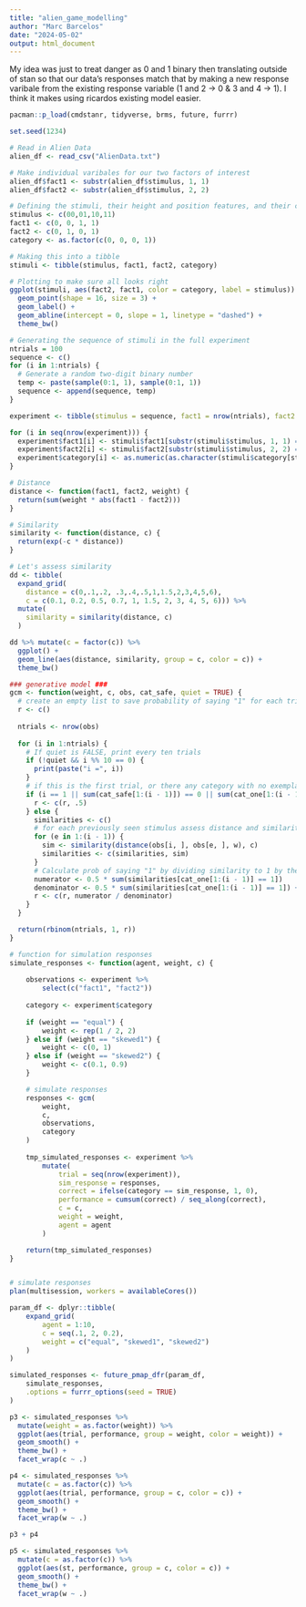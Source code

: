 ```yaml
---
title: "alien_game_modelling"
author: "Marc Barcelos"
date: "2024-05-02"
output: html_document
---
```


My idea was just to treat danger as 0 and 1 binary then translating outside of stan so that our data's responses match that by making a new response varibale from the existing response variable (1 and 2 -> 0 & 3 and 4 -> 1). I think it makes using ricardos existing model easier.

```r
pacman::p_load(cmdstanr, tidyverse, brms, future, furrr)

set.seed(1234)
```

```r
# Read in Alien Data
alien_df <- read_csv("AlienData.txt")

# Make individual varibales for our two factors of interest
alien_df$fact1 <- substr(alien_df$stimulus, 1, 1)
alien_df$fact2 <- substr(alien_df$stimulus, 2, 2)
```

```r
# Defining the stimuli, their height and position features, and their category
stimulus <- c(00,01,10,11)
fact1 <- c(0, 0, 1, 1)
fact2 <- c(0, 1, 0, 1)
category <- as.factor(c(0, 0, 0, 1))

# Making this into a tibble
stimuli <- tibble(stimulus, fact1, fact2, category)

# Plotting to make sure all looks right
ggplot(stimuli, aes(fact2, fact1, color = category, label = stimulus)) +
  geom_point(shape = 16, size = 3) +
  geom_label() +
  geom_abline(intercept = 0, slope = 1, linetype = "dashed") +
  theme_bw()
```


```r
# Generating the sequence of stimuli in the full experiment
ntrials = 100
sequence <- c()
for (i in 1:ntrials) {
  # Generate a random two-digit binary number
  temp <- paste(sample(0:1, 1), sample(0:1, 1))
  sequence <- append(sequence, temp)
}

experiment <- tibble(stimulus = sequence, fact1 = nrow(ntrials), fact2 = nrow(ntrials), category = nrow(ntrials))

for (i in seq(nrow(experiment))) {
  experiment$fact1[i] <- stimuli$fact1[substr(stimuli$stimulus, 1, 1) == experiment$stimulus[i]]
  experiment$fact2[i] <- stimuli$fact2[substr(stimuli$stimulus, 2, 2) == experiment$stimulus[i]]
  experiment$category[i] <- as.numeric(as.character(stimuli$category[stimuli$stimulus == experiment$stimulus[i]]))
}
```


```r
# Distance 
distance <- function(fact1, fact2, weight) {
  return(sum(weight * abs(fact1 - fact2)))
}

# Similarity
similarity <- function(distance, c) {
  return(exp(-c * distance))
}

# Let's assess similarity
dd <- tibble(
  expand_grid(
    distance = c(0,.1,.2, .3,.4,.5,1,1.5,2,3,4,5,6), 
    c = c(0.1, 0.2, 0.5, 0.7, 1, 1.5, 2, 3, 4, 5, 6))) %>% 
  mutate(
    similarity = similarity(distance, c)
  )

dd %>% mutate(c = factor(c)) %>%
  ggplot() +
  geom_line(aes(distance, similarity, group = c, color = c)) + 
  theme_bw()
```

```r
### generative model ###
gcm <- function(weight, c, obs, cat_safe, quiet = TRUE) {
  # create an empty list to save probability of saying "1" for each trial
  r <- c()
  
  ntrials <- nrow(obs)
  
  for (i in 1:ntrials) {
    # If quiet is FALSE, print every ten trials
    if (!quiet && i %% 10 == 0) {
      print(paste("i =", i))
    }
    # if this is the first trial, or there any category with no exemplars seen yet, set the choice to random
    if (i == 1 || sum(cat_safe[1:(i - 1)]) == 0 || sum(cat_one[1:(i - 1)]) == (i - 1)) {
      r <- c(r, .5)
    } else {
      similarities <- c()
      # for each previously seen stimulus assess distance and similarity
      for (e in 1:(i - 1)) {
        sim <- similarity(distance(obs[i, ], obs[e, ], w), c)
        similarities <- c(similarities, sim)
      }
      # Calculate prob of saying "1" by dividing similarity to 1 by the sum of similarity to 1 and to 2
      numerator <- 0.5 * sum(similarities[cat_one[1:(i - 1)] == 1])
      denominator <- 0.5 * sum(similarities[cat_one[1:(i - 1)] == 1]) + 0.5 * sum(similarities[cat_one[1:(i - 1)] == 0])
      r <- c(r, numerator / denominator)
    }
  }

  return(rbinom(ntrials, 1, r))
}
```
 

```r
# function for simulation responses
simulate_responses <- function(agent, weight, c) {
    
    observations <- experiment %>%
        select(c("fact1", "fact2"))
    
    category <- experiment$category
    
    if (weight == "equal") {
        weight <- rep(1 / 2, 2)
    } else if (weight == "skewed1") {
        weight <- c(0, 1)
    } else if (weight == "skewed2") {
        weight <- c(0.1, 0.9)
    }

    # simulate responses
    responses <- gcm(
        weight,
        c,
        observations,
        category
    )
    
    tmp_simulated_responses <- experiment %>%
        mutate(
            trial = seq(nrow(experiment)),
            sim_response = responses,
            correct = ifelse(category == sim_response, 1, 0),
            performance = cumsum(correct) / seq_along(correct),
            c = c,
            weight = weight,
            agent = agent
        )

    return(tmp_simulated_responses)
}


# simulate responses
plan(multisession, workers = availableCores())

param_df <- dplyr::tibble(
    expand_grid(
        agent = 1:10,
        c = seq(.1, 2, 0.2),
        weight = c("equal", "skewed1", "skewed2")
    )
)

simulated_responses <- future_pmap_dfr(param_df,
    simulate_responses,
    .options = furrr_options(seed = TRUE)
)
```

```r
p3 <- simulated_responses %>%
  mutate(weight = as.factor(weight)) %>%
  ggplot(aes(trial, performance, group = weight, color = weight)) +
  geom_smooth() +
  theme_bw() +
  facet_wrap(c ~ .)

p4 <- simulated_responses %>%
  mutate(c = as.factor(c)) %>%
  ggplot(aes(trial, performance, group = c, color = c)) +
  geom_smooth() +
  theme_bw() +
  facet_wrap(w ~ .)

p3 + p4
```

```r
p5 <- simulated_responses %>%
  mutate(c = as.factor(c)) %>%
  ggplot(aes(st, performance, group = c, color = c)) +
  geom_smooth() +
  theme_bw() +
  facet_wrap(w ~ .)
```

